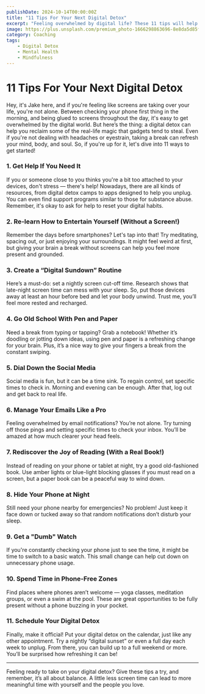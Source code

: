 ```yaml
---
publishDate: 2024-10-14T00:00:00Z
title: "11 Tips For Your Next Digital Detox"
excerpt: "Feeling overwhelmed by digital life? These 11 tips will help you step back and reconnect with the things that truly matter."
image: https://plus.unsplash.com/premium_photo-1666298863696-8e8da5d85f2b
category: Coaching
tags:
    - Digital Detox
    - Mental Health
    - Mindfulness
---
```


# 11 Tips For Your Next Digital Detox

Hey, it's Jake here, and if you're feeling like screens are taking over your life, you're not alone. Between checking your phone first thing in the morning, and being glued to screens throughout the day, it's easy to get overwhelmed by the digital world. But here’s the thing: a digital detox can help you reclaim some of the real-life magic that gadgets tend to steal. Even if you're not dealing with headaches or eyestrain, taking a break can refresh your mind, body, and soul. So, if you're up for it, let's dive into 11 ways to get started!

### 1. Get Help If You Need It
If you or someone close to you thinks you're a bit too attached to your devices, don't stress — there's help! Nowadays, there are all kinds of resources, from digital detox camps to apps designed to help you unplug. You can even find support programs similar to those for substance abuse. Remember, it's okay to ask for help to reset your digital habits.

### 2. Re-learn How to Entertain Yourself (Without a Screen!)
Remember the days before smartphones? Let's tap into that! Try meditating, spacing out, or just enjoying your surroundings. It might feel weird at first, but giving your brain a break without screens can help you feel more present and grounded.

### 3. Create a “Digital Sundown” Routine
Here’s a must-do: set a nightly screen cut-off time. Research shows that late-night screen time can mess with your sleep. So, put those devices away at least an hour before bed and let your body unwind. Trust me, you’ll feel more rested and recharged.

### 4. Go Old School With Pen and Paper
Need a break from typing or tapping? Grab a notebook! Whether it’s doodling or jotting down ideas, using pen and paper is a refreshing change for your brain. Plus, it’s a nice way to give your fingers a break from the constant swiping.

### 5. Dial Down the Social Media
Social media is fun, but it can be a time sink. To regain control, set specific times to check in. Morning and evening can be enough. After that, log out and get back to real life.

### 6. Manage Your Emails Like a Pro
Feeling overwhelmed by email notifications? You’re not alone. Try turning off those pings and setting specific times to check your inbox. You’ll be amazed at how much clearer your head feels.

### 7. Rediscover the Joy of Reading (With a Real Book!)
Instead of reading on your phone or tablet at night, try a good old-fashioned book. Use amber lights or blue-light blocking glasses if you must read on a screen, but a paper book can be a peaceful way to wind down.

### 8. Hide Your Phone at Night
Still need your phone nearby for emergencies? No problem! Just keep it face down or tucked away so that random notifications don’t disturb your sleep.

### 9. Get a "Dumb" Watch
If you're constantly checking your phone just to see the time, it might be time to switch to a basic watch. This small change can help cut down on unnecessary phone usage.

### 10. Spend Time in Phone-Free Zones
Find places where phones aren’t welcome — yoga classes, meditation groups, or even a swim at the pool. These are great opportunities to be fully present without a phone buzzing in your pocket.

### 11. Schedule Your Digital Detox
Finally, make it official! Put your digital detox on the calendar, just like any other appointment. Try a nightly “digital sunset” or even a full day each week to unplug. From there, you can build up to a full weekend or more. You’ll be surprised how refreshing it can be!

---

Feeling ready to take on your digital detox? Give these tips a try, and remember, it’s all about balance. A little less screen time can lead to more meaningful time with yourself and the people you love.
